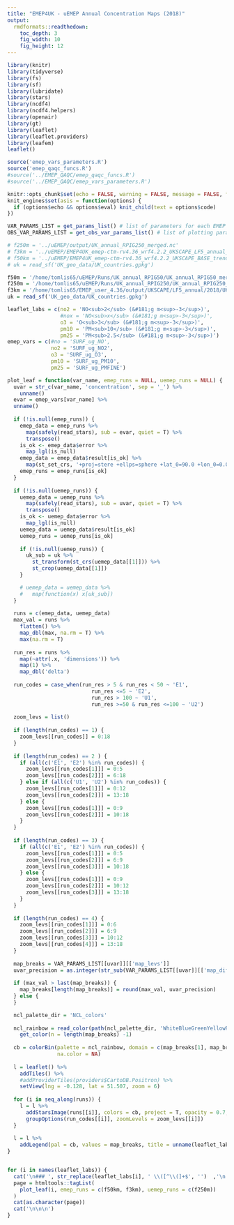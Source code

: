 ```yaml
---
title: "EMEP4UK - uEMEP Annual Concentration Maps (2018)"
output:
  rmdformats::readthedown:
    toc_depth: 3
    fig_width: 10
    fig_height: 12
---
```


```r
library(knitr)
library(tidyverse)
library(fs)
library(sf)
library(lubridate)
library(stars)
library(ncdf4)
library(ncdf4.helpers)
library(openair)
library(gt)
library(leaflet)
library(leaflet.providers)
library(leafem)
leaflet()

source('emep_vars_parameters.R')
source('emep_qaqc_funcs.R')
#source('../EMEP_QAQC/emep_qaqc_funcs.R')
#source('../EMEP_QAQC/emep_vars_parameters.R')

knitr::opts_chunk$set(echo = FALSE, warning = FALSE, message = FALSE, fig.align = 'center')
knit_engines$set(asis = function(options) {
  if (options$echo && options$eval) knit_child(text = options$code)
})

VAR_PARAMS_LIST = get_params_list() # list of parameters for each EMEP var 
OBS_VAR_PARAMS_LIST = get_obs_var_params_list() # list of plotting params for EMEP vars used in obs-mod comparison

# f250m = '../uEMEP/output/UK_annual_RPIG250_merged.nc'
# f3km = '../uEMEP/EMEP4UK_emep-ctm-rv4.36_wrf4.2.2_UKSCAPE_LF5_annual_trend2018_emiss2018_UK_3Km_2018_fullrun.nc'
# f50km = '../uEMEP/EMEP4UK_emep-ctm-rv4.36_wrf4.2.2_UKSCAPE_BASE_trend2018_emiss2018_EU_2018_fullrun.nc'
# uk = read_sf('UK_geo_data/UK_countries.gpkg')

f50m = '/home/tomlis65/uEMEP/Runs/UK_annual_RPIG50/UK_annual_RPIG50_merged.nc'
f250m = '/home/tomlis65/uEMEP/Runs/UK_annual_RPIG250/UK_annual_RPIG250_merged.nc'
f3km = '/home/tomlis65/EMEP_user_4.36/output/UKSCAPE/LF5_annual/2018/UK_3Km/EMEP4UK_emep-ctm-rv4.36_wrf4.2.2_UKSCAPE_LF5_annual_trend2018_emiss2018_UK_3Km_2018_fullrun.nc'
uk = read_sf('UK_geo_data/UK_countries.gpkg')

leaflet_labs = c(no2 = 'NO<sub>2</sub> (&#181;g m<sup>-3</sup>)',
                 #nox = 'NO<sub>x</sub> (&#181;g m<sup>-3</sup>)',
                 o3 = 'O<sub>3</sub> (&#181;g m<sup>-3</sup>)',
                 pm10 = 'PM<sub>10</sub> (&#181;g m<sup>-3</sup>)',
                 pm25 = 'PM<sub>2.5</sub> (&#181;g m<sup>-3</sup>)')
emep_vars = c(#no = 'SURF_ug_NO',
              no2 = 'SURF_ug_NO2',
              o3 = 'SURF_ug_O3',
              pm10 = 'SURF_ug_PM10',
              pm25 = 'SURF_ug_PMFINE')

plot_leaf = function(var_name, emep_runs = NULL, uemep_runs = NULL) {
  uvar = str_c(var_name, 'concentration', sep = '_') %>% 
    unname()
  evar = emep_vars[var_name] %>% 
  unname()
  
  if (!is.null(emep_runs)) {
    emep_data = emep_runs %>% 
      map(safely(read_stars), sub = evar, quiet = T) %>% 
      transpose()
    is_ok <- emep_data$error %>%
      map_lgl(is_null)
    emep_data = emep_data$result[is_ok] %>% 
      map(st_set_crs, '+proj=stere +ellps=sphere +lat_0=90.0 +lon_0=0.0 +x_0=0.0 +y_0=0.0 +units=km +k_0=0.9330127018922193 +no_defs +type=crs')
    emep_runs = emep_runs[is_ok]
  }
  
  if (!is.null(uemep_runs)) {
    uemep_data = uemep_runs %>% 
      map(safely(read_stars), sub = uvar, quiet = T) %>% 
      transpose()
    is_ok <- uemep_data$error %>%
      map_lgl(is_null)
    uemep_data = uemep_data$result[is_ok]
    uemep_runs = uemep_runs[is_ok]
    
    if (!is.null(uemep_runs)) {
      uk_sub = uk %>%
        st_transform(st_crs(uemep_data[[1]])) %>% 
        st_crop(uemep_data[[1]])
    }

    # uemep_data = uemep_data %>% 
    #   map(function(x) x[uk_sub])
  }
  
  runs = c(emep_data, uemep_data)
  max_val = runs %>% 
    flatten() %>% 
    map_dbl(max, na.rm = T) %>% 
    max(na.rm = T)
  
  run_res = runs %>% 
    map(~attr(.x, 'dimensions')) %>%
    map(1) %>%
    map_dbl('delta')
  
  run_codes = case_when(run_res > 5 & run_res < 50 ~ 'E1',
                           run_res <=5 ~ 'E2',
                           run_res > 100 ~ 'U1',
                           run_res >=50 & run_res <=100 ~ 'U2')
  
  zoom_levs = list()
  
  if (length(run_codes) == 1) {
    zoom_levs[[run_codes]] = 0:18
  }
  
  if (length(run_codes) == 2 ) {
    if (all(c('E1', 'E2') %in% run_codes)) {
      zoom_levs[[run_codes[1]]] = 0:5
      zoom_levs[[run_codes[2]]] = 6:18
    } else if (all(c('U1', 'U2') %in% run_codes)) {
      zoom_levs[[run_codes[1]]] = 0:12
      zoom_levs[[run_codes[2]]] = 13:18
    } else {
      zoom_levs[[run_codes[1]]] = 0:9
      zoom_levs[[run_codes[2]]] = 10:18
    }
  }
  
  if (length(run_codes) == 3) {
    if (all(c('E1', 'E2') %in% run_codes)) {
      zoom_levs[[run_codes[1]]] = 0:5
      zoom_levs[[run_codes[2]]] = 6:9
      zoom_levs[[run_codes[3]]] = 10:18
    } else {
      zoom_levs[[run_codes[1]]] = 0:9
      zoom_levs[[run_codes[2]]] = 10:12
      zoom_levs[[run_codes[3]]] = 13:18
    }
  }
  
  if (length(run_codes) == 4) {
    zoom_levs[[run_codes[1]]] = 0:6
    zoom_levs[[run_codes[2]]] = 6:9
    zoom_levs[[run_codes[3]]] = 10:12
    zoom_levs[[run_codes[4]]] = 13:18
  }
  
  map_breaks = VAR_PARAMS_LIST[[uvar]][['map_levs']]
  uvar_precision = as.integer(str_sub(VAR_PARAMS_LIST[[uvar]][['map_diffprecision']], -2, -2))
  
  if (max_val > last(map_breaks)) {
    map_breaks[length(map_breaks)] = round(max_val, uvar_precision)
  } else {
  }

  ncl_palette_dir = 'NCL_colors'
  
  ncl_rainbow = read_color(path(ncl_palette_dir, 'WhiteBlueGreenYellowRed.rgb')) %>%
    get_color(n = length(map_breaks) -1)
  
  cb = colorBin(palette = ncl_rainbow, domain = c(map_breaks[1], map_breaks[length(map_breaks)]), bins = map_breaks,
                na.color = NA)
  
  l = leaflet() %>% 
    addTiles() %>% 
    #addProviderTiles(providers$CartoDB.Positron) %>% 
    setView(lng = -0.128, lat = 51.507, zoom = 6)
  
  for (i in seq_along(runs)) {
    l = l %>% 
      addStarsImage(runs[[i]], colors = cb, project = T, opacity = 0.7, group = run_codes[[i]]) %>%
      groupOptions(run_codes[[i]], zoomLevels = zoom_levs[[i]]) 
  }
  
  l = l %>% 
    addLegend(pal = cb, values = map_breaks, title = unname(leaflet_labs[var_name]), opacity = 1)
} 

```

```r

```


```r

for (i in names(leaflet_labs)) {
  cat('\n### ', str_replace(leaflet_labs[i], ' \\([^\\(]+$', '')  ,'\n')
  page = htmltools::tagList(
    plot_leaf(i, emep_runs = c(f50km, f3km), uemep_runs = c(f250m))
  )
  cat(as.character(page))
  cat('\n\n\n')
}

```

